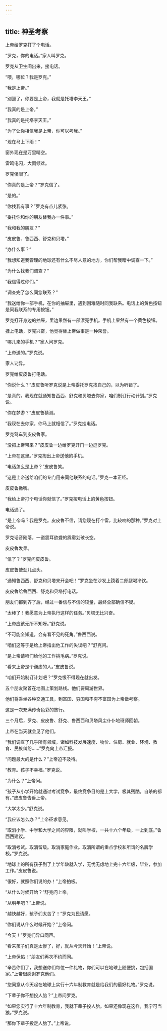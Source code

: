 ```yaml
---
---
---
```

title: 神圣考察
---




上帝给罗克打了个电话。

“罗克，你的电话。”家人叫罗克。

罗克从卫生间出来，接电话。

“喂，哪位？我是罗克。”

“我是上帝。”

“别逗了，你要是上帝，我就是托塔李天王。”

“我真的是上帝。”

“我真的是托塔李天王。”

“为了让你相信我是上帝，你可以考我。”

“现在马上下雨！”

窗外现在是万里晴空。

雷鸣电闪，大雨倾盆。

罗克傻眼了。

“你真的是上帝？”罗克信了。

“是的。”

“你找我有事？”罗克有点儿紧张。

“委托你和你的朋友替我办一件事。”

“我和我的朋友？”

“皮皮鲁、鲁西西、舒克和贝塔。”

“办什么事？”

“我想知道我管理的地球还有什么不尽人意的地方，你们帮我暗中调查一下。”

“为什么找我们调查？”

“我信得过你们。”

“调查完了怎么同您联系？”

“我送给你一部手机，在你的抽屉里，遇到困难随时同我联系。电话上的黄色按钮是同我联系的专用按钮。”

罗克打开身边的抽屉，里边果然有一部漂亮手机。手机上果然有一个黄色按钮。

挂上电话，罗克兴奋，他觉得替上帝做事是一种荣誉。

“哪儿来的手机？”家人问罗克。

“上帝送的。”罗克说。

家人诧异。

罗克给皮皮鲁打电话。

“你说什么？”皮皮鲁听罗克说是上帝委托罗克找自己的，以为听错了。

“是真的。我现在就通知鲁西西、舒克和贝塔去你家，咱们制订行动计划。”罗克说。

“你在梦游？”皮皮鲁猜测。

“我现在去你家，你马上就相信了。”罗克挂电话。

罗克驾车到皮皮鲁家。

“没把上帝带来？”皮皮鲁一边给罗克开门一边逗罗克。

“上帝在这里。”罗克掏出上帝送他的手机。

“电话怎么是上帝？”皮皮鲁笑。

“这是上帝送给咱们的专门用来同他联系的电话。”罗克一本正经。

皮皮鲁撇嘴。

“我给上帝打个电话你就信了。”罗克按电话上的黄色按钮。

电话通了。

“是上帝吗？我是罗克。皮皮鲁不信，请您现在打个雷，比较响的那种。”罗克对上帝说。

罗克话音刚落，一道震耳欲聋的霹雳划破长空。

皮皮鲁发呆。

“信了？”罗克问皮皮鲁。

皮皮鲁使劲儿点头。

“通知鲁西西、舒克和贝塔来开会吧！”罗克坐在沙发上跷着二郎腿喝冷饮。

皮皮鲁给鲁西西、舒克和贝塔打电话。

朋友们都到齐了后，经过一番信与不信的较量，最终全部确信不疑。

“太棒了！我愿意为上帝执行这样的任务。”贝塔无比兴奋。

“上帝应该无所不知呀。”舒克说。

“不可能全知道，会有看不见的死角。”鲁西西说。

“咱们这等于是给上帝指出他工作的失误吧？”舒克问。

“是上帝请咱们给他的工作挑毛病。”罗克说。

“看来上帝是个谦虚的人。”皮皮鲁说。

“咱们开始制订计划吧？”罗克恨不得现在就出发。

五个朋友聚首在地图上策划路线。他们要周游世界。

他们将乘坐各种交通工具，到富国、穷国和不穷不富国为上帝做考察。

这是一次充满传奇色彩的旅行。

三个月后，罗克、皮皮鲁、舒克、鲁西西和贝塔风尘仆仆地班师回朝。

上帝在当天就会见了他们。

“我们调查了几乎所有领域，诸如科技发展速度、物价、住房、就业、环境、教育、民族纠纷……”罗克向上帝汇报。

“问题最大的是什么？”上帝迫不及待。

“教育。孩子不幸福。”罗克说。

“为什么？”上帝问。

“孩子从小学开始就通过考试竞争，最终竞争目的是上大学，极其残酷，自杀的都有。”皮皮鲁告诉上帝。

“大学太少。”舒克说。

“我应该怎么办？”上帝征求意见。

“取消小学、中学和大学之间的界限，就叫学校，一共十六个年级，一上到底。”鲁西西建议。

“取消考试。取消留级。取消家庭作业。取消所谓的重点学校和所谓的名牌学校。”罗克说。

“地球上的所有孩子到了上学年龄就入学，无忧无虑地上完十六年级，毕业，参加工作。”皮皮鲁说。

“很好，就照你们说的办！”上帝拍板。

“从什么时候开始？”舒克问上帝。

“从明年吧？”上帝说。

“越快越好，孩子们太苦了！”罗克为民请愿。

“你们说从什么时候开始？”上帝问。

“今天！”罗克们异口同声。

“看来孩子们真是太惨了，好，就从今天开始！”上帝说。

“上帝保佑！”朋友们再次不约而同。

“辛苦你们了，我想送你们每位一件礼物，你们可以在地球上随便挑，包括国家。”上帝很感谢罗克他们。

“您同意从今天起在地球上实行十六年制教育就是给我们的最好礼物。”罗克说。

“下辈子你不想投人胎？”上帝问罗克。

“如果您实行了十六年制教育，我就下辈子投人胎。如果还像现在这样，我宁可当狼。”罗克说。

“那你下辈子投定人胎了。”上帝说。